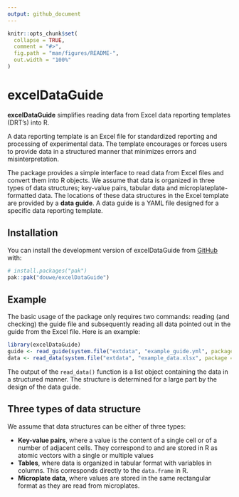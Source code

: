 ```yaml
---
output: github_document
---
```


<!-- README.md is generated from README.Rmd. Please edit that file -->

```r
knitr::opts_chunk$set(
  collapse = TRUE,
  comment = "#>",
  fig.path = "man/figures/README-",
  out.width = "100%"
)
```

# excelDataGuide

<!-- badges: start -->
<!-- badges: end -->

**excelDataGuide** simplifies reading data from Excel data reporting templates (DRT's) into R. 

A data reporting template is an Excel file for standardized reporting and processing of experimental data. The template encourages or forces users to provide data in a structured manner that minimizes errors and misinterpretation.

The package provides a simple interface to read data from Excel files and convert them into R objects. We assume that data is organized in three types of data structures; key-value pairs, tabular data and microplateplate-formatted data. The locations of these data structures in the Excel template are provided by a **data guide**. A data guide is a YAML file designed for a specific data reporting template.

## Installation

You can install the development version of excelDataGuide from [GitHub](https://github.com/) with:

``` r
# install.packages("pak")
pak::pak("douwe/excelDataGuide")
```

## Example

The basic usage of the package only requires two commands: reading (and checking) the guide file and subsequently reading all data pointed out in the guide from the Excel file. Here is an example:

```r
library(excelDataGuide)
guide <- read_guide(system.file("extdata", "example_guide.yml", package = "excelDataGuide"))
data <- read_data(system.file("extdata", "example_data.xlsx", package = "excelDataGuide"), guide)
```

The output of the `read_data()` function is a list object containing the data in a structured manner. The structure is determined for a large part by the design of the data guide.

## Three types of data structure

We assume that data structures can be either of three types:

- **Key-value pairs**, where a value is the content of a single cell or of a number of adjacent cells. They correspond to and are stored in R as atomic vectors with a single or multiple values
- **Tables**, where data is organized in tabular format with variables in columns. This corresponds directly to the `data.frame` in R.
- **Microplate data**, where values are stored in the same rectangular format as they are read from microplates.

